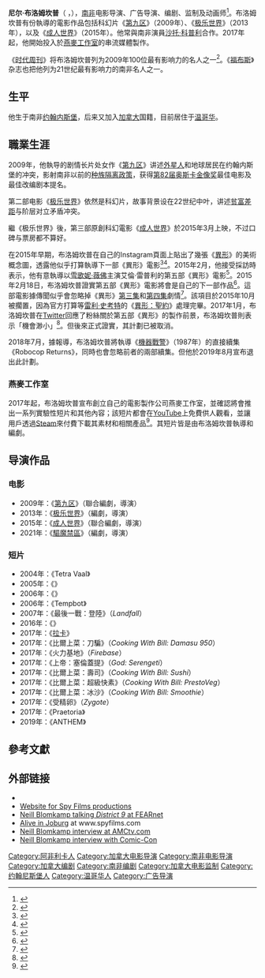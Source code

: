 {{NoteTA
| G1 = Show
| G2 = Movie
| G3 = Country
| T=zh-hans:尼尔·布洛姆坎普; zh-hant:尼爾·布洛姆坎普; zh-hk:尼爾·保甘
| 1=zh-hans:尼尔·布洛姆坎普; zh-hant:尼爾·布洛姆坎普; zh-hk:尼爾·保甘
| 2=zh-hans:布洛姆坎普; zh-hant:布洛姆坎普; zh-hk:保甘
}}
{{Infobox person
| name         = 尼爾·布洛姆坎普<br/><small>Neill Blomkamp</small>
| image        = NeillBlomkampCCJuly09.jpg
| caption      = 布洛姆坎普於2009年在[[聖地亞哥國際動漫展|聖地亞哥國際動漫展]]上
| birth_name   = 
| birth_date   = {{Birth date and age|df=y|1979|9|17}}
| birth_place  = {{ZAF-1961}}[[德蘭士瓦省|德蘭士瓦省]][[約翰內斯堡|約翰內斯堡]]
| residence    = {{CAN}}[[不列顛哥倫比亞省|不列顛哥倫比亞省]][[溫哥華|溫哥華]]
| nationality  = {{ZAF}}<br/>{{CAN}}
| education    = {{le|紅山學校 (約翰內斯堡)|Redhill School (Johannesburg)|紅山學校}}<br/>{{le|温哥华电影学校|Vancouver Film School}}
| occupation   = [[电影导演|电影导演]]、[[编剧|编剧]]
| years_active = 1996年至今
| known_for    = [[Oats_Studio|燕麥工作室]]创始人
| spouse       = {{le|泰芮·塔契爾|Terri Tatchell}}
| children     = 1名
| family       = 
| website      = 
}}
{{中文譯名
| english   = Neill Blomkamp
| putonghua = 尼尔·布洛姆坎普
| taiwan    = 尼爾·布洛姆坎普
| cantonese = 尼爾·保甘
}}

'''尼尔·布洛姆坎普'''（{{lang-af|Neill Blomkamp}} {{IPA-af|ˈnil ˈblɔmkamp|}}，{{bd|1979年|9月17日|||catIdx=Blomkamp}}），[[南非|南非]]电影导演、广告导演、编剧、监制及动画师<ref>{{cite web|url=http://nymag.com/movies/features/58191/|accessdate=2011-05-15|title=District Supervisor: Neill Blomkamp|publisher=nymag.com|archive-date=2016-03-09|archive-url=https://web.archive.org/web/20160309151755/http://nymag.com/movies/features/58191/|dead-url=no}}</ref>。布洛姆坎普有份執導的電影作品包括科幻片《[[第九区|第九区]]》（2009年）、《[[极乐世界_(电影)|极乐世界]]》（2013年），以及《[[成人世界|成人世界]]》（2015年）。他常與南非演員[[沙托·科普利|沙托·科普利]]合作。2017年起，他開始投入於[[Oats_Studios|燕麥工作室]]的串流媒體製作。

《[[时代周刊|时代周刊]]》将布洛姆坎普列为2009年100位最有影响力的名人之一<ref>{{cite web|url=http://www.moviemaker.com/directing/article/neill_blomkamp_named_one_of_the_most_influential_people_of_the_year_3910050/|title=Neill Blomkamp|publisher=Movie Maker|accessdate=2010-05-07|deadurl=yes|archiveurl=https://web.archive.org/web/20100614063932/http://www.moviemaker.com/directing/article/neill_blomkamp_named_one_of_the_most_influential_people_of_the_year_3910050|archivedate=2010年6月14日}}</ref>。《[[福布斯|福布斯]]》杂志也把他列为21世纪最有影响力的南非名人之一。

== 生平 ==
他生于南非[[约翰内斯堡|约翰内斯堡]]，后来又加入[[加拿大|加拿大]]国籍，目前居住于[[温哥华|温哥华]]。

== 職業生涯 ==
2009年，他執导的剧情长片处女作《[[第九区|第九区]]》讲述[[外星人|外星人]]和地球居民在约翰内斯堡的冲突，影射南非以前的[[南非種族隔離|种族隔离政策]]，获得[[第82届奥斯卡金像奖|第82届奥斯卡金像奖]]最佳电影及最佳改编剧本提名。

第二部电影《[[极乐世界_(电影)|极乐世界]]》依然是科幻片，故事背景设在22世纪中叶，讲述[[贫富差距|贫富差距]]与阶层对立矛盾冲突。

繼《极乐世界》後，第三部原創科幻電影《[[成人世界|成人世界]]》於2015年3月上映，不过口碑与票房都不算好。

在2015年早期，布洛姆坎普在自己的Instagram頁面上貼出了幾張《[[異形_(電影)|異形]]》的美術概念圖，透露他似乎打算執導下一部《異形》電影<ref>{{cite news|title=Neill Blomkamp’s ‘Alien’ Still "May Happen"!|url=http://bloody-disgusting.com/news/3331934/neill-blomkamps-alien-still-may-happen/|accessdate=2013-08-14|newspaper=variety.com|date=2013-08-13|archive-date=2015-02-11|archive-url=https://web.archive.org/web/20150211150451/http://bloody-disgusting.com/news/3331934/neill-blomkamps-alien-still-may-happen/|dead-url=no}}</ref><ref>{{cite news|title=Neill Blomkamp’s Alien Sequel Closer to Getting Made|url=http://www.dreadcentral.com/news/89318/neill-blomkamps-alien-sequel-closer-getting-made/|accessdate=2015-02-11|newspaper=variety.com|date=2015-02-11|archive-date=2015-02-11|archive-url=https://web.archive.org/web/20150211040629/http://www.dreadcentral.com/news/89318/neill-blomkamps-alien-sequel-closer-getting-made/|dead-url=no}}</ref>。2015年2月，他接受採訪時表示，他有意執導以[[雪歌妮·薇佛|雪歌妮·薇佛]]主演艾倫·雷普利的第五部《異形》電影<ref>{{cite news|title=Neill Blomkamp Wants to Direct a New ALIEN Movie and "It May Happen"|url=http://collider.com/neill-blomkamp-alien-movie/|accessdate=2015-02-11|newspaper=variety.com|date=2015-02-11|archive-date=2015-02-12|archive-url=https://web.archive.org/web/20150212073347/http://collider.com/neill-blomkamp-alien-movie/|dead-url=no}}</ref>。2015年2月18日，布洛姆坎普證實第五部《異形》電影將會是自己的下一部作品<ref>{{cite news|title=Um... So I think it's officially my next film. #alien|url=https://instagram.com/p/zQwEQ0qhBq/|accessdate=2015-02-18|newspaper=variety.com|date=2015-02-18|deadurl=yes|archiveurl=https://web.archive.org/web/20150219064643/http://instagram.com/p/zQwEQ0qhBq/|archivedate=2015年2月19日}}</ref>。這部電影據傳聞似乎會忽略掉《異形》[[異形3|第三集]]和[[異形4：浴火重生|第四集]]劇情<ref>{{cite web|last1=Fisher|first1=Russ|title=Neill Blomkamp’s ‘Alien’ Will Disregard Half the Franchise to Finish Ripley’s Story|url=http://www.slashfilm.com/blomkamps-alien/|website=Slashfilm|accessdate=2015-02-26|archive-date=2015-02-26|archive-url=https://web.archive.org/web/20150226070800/http://www.slashfilm.com/blomkamps-alien/|dead-url=no}}</ref>。該項目於2015年10月被擱置，因為官方打算等[[雷利·史考特|雷利·史考特]]的《[[異形：聖約|異形：聖約]]》處理完畢。2017年1月，布洛姆坎普在[[Twitter|Twitter]]回應了粉絲關於第五部《異形》的製作前景，布洛姆坎普則表示「機會渺小」<ref>{{cite web | last = Miska | first = Brad | url = http://bloody-disgusting.com/movie/3422035/theres-slim-chance-see-neill-blomkamps-alien-5/ | title = There’s a “Slim Chance” We’ll See Neill Blomkamp’s ‘Alien 5’ | date = 2017-01-23 | publisher = [[Bloody_Disgusting|Bloody Disgusting]] | accessdate = 2017-01-23 | archive-date = 2017-01-24 | archive-url = https://web.archive.org/web/20170124134532/http://bloody-disgusting.com/movie/3422035/theres-slim-chance-see-neill-blomkamps-alien-5/ | dead-url = no }}</ref>。但後來正式證實，其計劃已被取消。

2018年7月，據報導，布洛姆坎普將執導《[[機器戰警_(1987年電影)|機器戰警]]》（1987年）的直接續集《Robocop Returns》，同時也會忽略前者的兩部續集。但他於2019年8月宣布退出此計劃。

=== 燕麥工作室 ===
{{Main|燕麥工作室}}

2017年起，布洛姆坎普宣布創立自己的電影製作公司燕麥工作室，並確認將會推出一系列實驗性短片和其他內容；該短片都會在[[YouTube|YouTube]]上免費供人觀看，並讓用戶透過[[Steam|Steam]]來付費下載其素材和相關產品<ref>{{Cite web |url=https://www.theverge.com/2017/6/3/15703414/neill-blomkamp-oats-studios-short-films-sci-fi-district-9-chappie-elysium-rakka |title=存档副本 |accessdate=2017-07-13 |archive-date=2017-06-23 |archive-url=https://web.archive.org/web/20170623193628/https://www.theverge.com/2017/6/3/15703414/neill-blomkamp-oats-studios-short-films-sci-fi-district-9-chappie-elysium-rakka |dead-url=no }}</ref>。其短片皆是由布洛姆坎普執導和編劇。

== 导演作品 ==
=== 电影 ===
* 2009年：《[[第九区|第九区]]》（聯合編劇，導演）
* 2013年：《[[极乐世界_(电影)|极乐世界]]》（編劇，導演）
* 2015年：《[[成人世界|成人世界]]》（聯合編劇，導演）
* 2021年：《[[驅魔禁區|驅魔禁區]]》（編劇，導演）

=== 短片 ===
* 2004年：《Tetra Vaal》
* 2005年：《{{le|约翰内斯堡的外星人|Alive in Joburg}}》
* 2006年：《{{le|黄 (2006年短片)|Yellow (2006 short film)|黄}}》
* 2006年：《Tempbot》 
* 2007年：《最後一戰：登陸》（''Landfall''）
* 2016年：《{{le|生死逃離|The Escape (2016 film)}}》
* 2017年：《[[拉卡_(短片)|拉卡]]》
* 2017年：《比爾上菜：刀騙》（''Cooking With Bill: Damasu 950''）
* 2017年：《火力基地》（''Firebase''）
* 2017年：《上帝：塞倫蓋提》（''God: Serengeti''）
* 2017年：《比爾上菜：壽司》（''Cooking With Bill: Sushi''）
* 2017年：《比爾上菜：超級快素》（''Cooking With Bill: PrestoVeg''）
* 2017年：《比爾上菜：冰沙》（''Cooking With Bill: Smoothie''）
* 2017年：《受精卵》（''Zygote''）
* 2017年：《Praetoria》
* 2019年：《ANTHEM》

== 參考文獻 ==
{{Reflist}}

== 外部链接 ==
* {{IMDb name|0088955}}
* [http://www.spyfilms.com Website for Spy Films productions] {{Wayback|url=http://www.spyfilms.com/ |date=20130906192046 }}
* [http://www.fearnet.com/videos/b16124_sdcc_2009_district_9.html Neill Blomkamp talking ''District 9'' at FEARnet] {{Wayback|url=http://www.fearnet.com/videos/b16124_sdcc_2009_district_9.html |date=20130616143935 }}
* [https://web.archive.org/web/20090423013925/http://www.spyfilms.com/neill_blomkamp/alive_in_joburg Alive in Joburg] at www.spyfilms.com
* [https://web.archive.org/web/20090814154639/http://blogs.amctv.com/scifi-scanner/2009/08/neill-blomkamp-interview.php Neill Blomkamp interview at AMCtv.com]
* [http://www.youtube.com/watch?v=amF146xOrlc Neill Blomkamp interview with Comic-Con] {{Wayback|url=http://www.youtube.com/watch?v=amF146xOrlc |date=20140127185137 }}

{{尼爾·布洛姆坎普}}
{{Authority control}}

{{DEFAULTSORT:Blomkamp, Neill}}
[[Category:阿非利卡人|Category:阿非利卡人]]
[[Category:加拿大电影导演|Category:加拿大电影导演]]
[[Category:南非电影导演|Category:南非电影导演]]
[[Category:加拿大编剧|Category:加拿大编剧]]
[[Category:南非编剧|Category:南非编剧]]
[[Category:加拿大电影监制|Category:加拿大电影监制]]
[[Category:约翰尼斯堡人|Category:约翰尼斯堡人]]
[[Category:温哥华人|Category:温哥华人]]
[[Category:广告导演|Category:广告导演]]